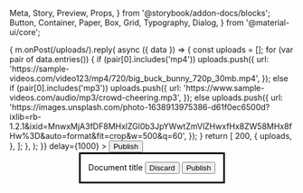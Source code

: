   Meta,
  Story,
  Preview,
  Props,
} from '@storybook/addon-docs/blocks';
  Button,
  Container,
  Paper,
  Box,
  Grid,
  Typography,
  Dialog,
} from '@material-ui/core';

<Meta title="RichTextEditor" component={RichTextEditor} />

<Preview>
  <Story name="Default">
    <RichTextEditor />
  </Story>
  <Story name="Container">
    <Box my={4}>
      <Container>
        <Paper>
          <Rest
            define={(m) => {
              m.onPost(/uploads/).reply(
                async ({ data }) => {
                  const uploads = [];
                  for (var pair of data.entries()) {
                    if (pair[0].includes('mp4'))
                      uploads.push({
                        url: 'https://sample-videos.com/video123/mp4/720/big_buck_bunny_720p_30mb.mp4',
                      });
                    else if (pair[0].includes('mp3'))
                      uploads.push({
                        url: 'https://www.sample-videos.com/audio/mp3/crowd-cheering.mp3',
                      });
                    else
                      uploads.push({
                        url: 'https://images.unsplash.com/photo-1638913975386-d61f0ec6500d?ixlib=rb-1.2.1&ixid=MnwxMjA3fDF8MHxlZGl0b3JpYWwtZmVlZHwxfHx8ZW58MHx8fHw%3D&auto=format&fit=crop&w=500&q=60',
                      });
                  }
                  return [
                    200,
                    {
                      uploads,
                    },
                  ];
                },
              );
            }}
            delay={1000}
          >
            <RichTextEditor upload={toQ3Api('/foo')} />
          </Rest>
        </Paper>
      </Container>
    </Box>
  </Story>
  <Story name="autosave">
    <Paper
      style={{
        height: '100vh',
        width: '100%',
        overflow: 'hidden',
      }}
    >
      <Dialog fullScreen open>
        <RichTextEditor id="testing" autofocus>
          <Container maxWidth="xl">
            <Grid container justify="space-between">
              <Grid item>
                <Typography variant="h6">
                  Document title
                </Typography>
              </Grid>
              <Grid item>
                <Button>Discard</Button>
                <Button variant="contained" color="primary">
                  Publish
                </Button>
              </Grid>
            </Grid>
          </Container>
        </RichTextEditor>
      </Dialog>
    </Paper>
  </Story>
  <Story name="Default value">
    <RichTextEditor defaultValue="<h2><strong>Hello world</strong></h2><img alt='TEST' style='width: 150px' src='https://images.unsplash.com/photo-1618799805265-4f27cb61ede9?ixid=MnwxMjA3fDB8MHxwaG90by1wYWdlfHx8fGVufDB8fHx8&ixlib=rb-1.2.1&auto=format&fit=crop&w=675&q=80'/><p>This is a new sentence.</p>">
      <Button>Publish</Button>
    </RichTextEditor>
  </Story>
</Preview>
